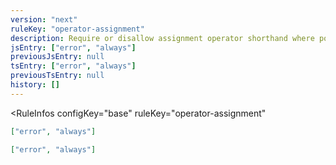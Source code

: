 ```yaml
---
version: "next"
ruleKey: "operator-assignment"
description: Require or disallow assignment operator shorthand where possible
jsEntry: ["error", "always"]
previousJsEntry: null
tsEntry: ["error", "always"]
previousTsEntry: null
history: []
---
```


<RuleInfos 
  configKey="base" 
  ruleKey="operator-assignment" 
>

```json
["error", "always"]
```

```json
["error", "always"]
```

</RuleInfos>
